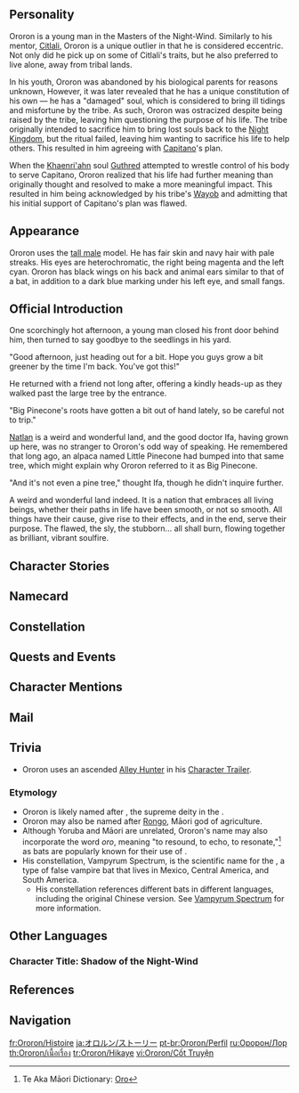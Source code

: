 {{CharacterTabs}}
{{Quote|A young man from the [[Masters of the Night-Wind]], who always seems to be calm and at ease, no matter what the situation. Catching him is no easy feat.|Description from the Official Website<ref>Official Genshin Impact Website: [https://genshin.hoyoverse.com/en/character/Natlan?char=5 Ororon]</ref>}}
==Personality==
{{Quote|A young man from the Masters of the Night-Wind who instead lives in the wild alongside all manner of life.|In-game character attributes and profile page text}}

Ororon is a young man in the Masters of the Night-Wind. Similarly to his mentor, [[Citlali]], Ororon is a unique outlier in that he is considered eccentric. Not only did he pick up on some of Citlali's traits, but he also preferred to live alone, away from tribal lands. 

In his youth, Ororon was abandoned by his biological parents for reasons unknown, However, it was later revealed that he has a unique constitution of his own &mdash; he has a "damaged" soul, which is considered to bring ill tidings and misfortune by the tribe. As such, Ororon was ostracized despite being raised by the tribe, leaving him questioning the purpose of his life. The tribe originally intended to sacrifice him to bring lost souls back to the [[Night Kingdom]], but the ritual failed, leaving him wanting to sacrifice his life to help others. This resulted in him agreeing with [[Capitano]]'s plan.

When the [[Khaenri'ah]]n soul [[Guthred]] attempted to wrestle control of his body to serve Capitano, Ororon realized that his life had further meaning than originally thought and resolved to make a more meaningful impact. This resulted in him being acknowledged by his tribe's [[Wayob]] and admitting that his initial support of Capitano's plan was flawed.

==Appearance==
{{See also|Batwing Iris}}
<!-- Keep appearance section short and concise. Limit to 3-4 sentences. Outfits should be described on the outfit pages. -->
Ororon uses the [[:Category:Tall Male Characters|tall male]] model. He has fair skin and navy hair with pale streaks. His eyes are heterochromatic, the right being magenta and the left cyan. Ororon has black wings on his back and animal ears similar to that of a bat, in addition to a dark blue marking under his left eye, and small fangs.

==Official Introduction==
<!-- Article from Hoyolab -->
{{Official Introduction
|title     = Enigmatic Shadowwalker
|link      = https://www.hoyolab.com/article/34020137
|character = Ororon
}}
{{Quote|Not even the most intransigent of patients can come close to matching his stubbornness. Once he's made his mind up, it's almost impossible to change it. I don't worry about him, though &mdash; He has his own way of thinking, and I'm sure he'll manage just fine, no matter what this crazy world throws at him.|Casually muttered by [[Ifa]] as he jotted down a medical report}}
One scorchingly hot afternoon, a young man closed his front door behind him, then turned to say goodbye to the seedlings in his yard.

"Good afternoon, just heading out for a bit. Hope you guys grow a bit greener by the time I'm back. You've got this!"

He returned with a friend not long after, offering a kindly heads-up as they walked past the large tree by the entrance.

"Big Pinecone's roots have gotten a bit out of hand lately, so be careful not to trip."

[[Natlan]] is a weird and wonderful land, and the good doctor Ifa, having grown up here, was no stranger to Ororon's odd way of speaking. He remembered that long ago, an alpaca named Little Pinecone had bumped into that same tree, which might explain why Ororon referred to it as Big Pinecone.

"And it's not even a pine tree," thought Ifa, though he didn't inquire further.

A weird and wonderful land indeed. It is a nation that embraces all living beings, whether their paths in life have been smooth, or not so smooth. All things have their cause, give rise to their effects, and in the end, serve their purpose. The flawed, the sly, the stubborn... all shall burn, flowing together as brilliant, vibrant soulfire.

==Character Stories==
{{Character Story
|title1        = Character Details
|text1         = <p>The [[Masters of the Night-Wind]]'s territory lies in the heart of [[Natlan]], to the west of the [[Stadium of the Sacred Flame]]. From a distance, it appears much like a cloud of faintly glowing purple mist in the mountain valleys.
The impression left by members of their tribe on others is similar &mdash; profound, mysterious, and with a penchant for cryptic turns of phrase. Unless they're out traveling on a commission, such as for healing or fortune-telling, they seldom show themselves outside.</p><!--
              --><p>Ororon, however, is an exception. This is not due to an inclination for mingling with the crowds, but rather that he prefers exploring the wilderness. He ventures deeper and deeper in directions where few dare to tread, and even ten [[Tatankasaur]]s could not drag him back.</p><!--
              --><p>What's more, "where few dare to tread" is not simply limited to a literal sense. All who have spoken with him know that keeping up with his train of thought can be... a challenge, to say the least. A test, if you will, of both wits and perseverance.</p><!--
              --><p>Yet it has never been Ororon's intention to pose such a challenge, just as the reasons behind many of his words and actions are actually quite simple and not in need of overinterpretation.</p><!--
              --><p>Take, for instance, the time a kind-hearted passerby came across his dwelling in the wild. Wearing a concerned expression, they approached and asked, "I see you're living all alone out here... Must have fallen out with someone in your tribe, huh? Is there anything I can help you out with?"</p><!--
              --><p>"Of course not."</p><!--
              --><p>Ororon paused from his gardening for a moment, then stood up and gestured at the [[Phlogiston Aphid|Aphids]] all around him, before responding earnestly, "It's just that these little guys love this place, and I'm more than happy to keep them company."</p>
|mention1      = 

|title2        = Character Story 1
|friendship2   = 2
|text2         = <p>Due to the existence of [[Ancient Name]]s, the people of Natlan place great importance on names in general. Influenced by the environment he grew up in, Ororon developed a habit of naming everything around him &mdash; whether they were capable of breathing or not.</p><!--
              --><p>Some names would accompany the things they signified for their entire lives. Though a day will come when a flower wilts and a cup breaks, their names are there for however long or short their existence may be. Even if they only last a minute, their purpose will have been served, their worth fulfilled.</p><!--
              --><p>Other names, however, would change along the way. It was not that Ororon's feelings themselves had changed; but rather that the name's "owner" had undergone some kind of experiential transformation, thus naturally requiring a new, more suitable name. For instance, if a [[Saurian]] grew more and more rotund over time, you could hardly keep calling him something like "Wafer-Thin," could you?</p><!--
              --><p>Having said that, he does not tend to dwell too much on the meanings that the names themselves contain. Firstly, because the names he gives are always straightforward, their meanings clear at a glance. But secondly, because he comes up with them merely for ease of reference, without any deeper intent; in other words, they were not made to carry a special emotion. To him, all names are precious, all neutral, all equal as tools to facilitate communication.</p><!--
              --><p>He sees his own name in the same way; the only difference being that he doesn't actually know what it means.</p><!--
              --><p>The name Ororon was written on the inside of the cloth he was found swaddled within. He has searched for references in old books, even asked some elders, but has never seen mention nor met any who know of such a name, let alone its meaning.</p><!--
              --><p>Was it simply his [[Citlali|Granny]]'s age, or the fact that the writing on the cloth was so unclear, or even a combination of the two that caused her to misread it?</p><!--
              --><p>This, though, was something he would have to ponder by himself &mdash; were he to ask it out loud, he would no doubt receive a sharp flick on the forehead from Granny in return.</p>
|mention2      = Citlali

|title3        = Character Story 2
|friendship3   = 3
|text3         = <p>The people of the Masters of the Night-Wind like to use woven scrolls to record all kinds of stories, legends, and histories. Patterns of thread woven into fabric cannot hope to match the detail of simple, straightforward written records, tending instead towards abstraction and conceptual shapes often imbued with the weaver's emotions and feelings.</p><!--
              --><p>In other words, subjective re-creation is a huge part of the process. What should be rendered as the main subject, what as the background, what emphasized, and what simplified &mdash; all of this demands the weaver's consideration and hangs upon their creativity.</p><!--
              --><p>In principle, it may sound simple enough, but it had Ororon stumped.</p><!--
              --><p>First of all, he did not like being forced to differentiate between primary and secondary elements. As he saw it, all the elements were of equal importance &mdash; so whether it was the characters and their backgrounds, or the buildings and their scenic backdrops, they all deserved to be allotted equal amounts of weaving materials. Even the dew drops on a [[Saurian Claw Succulent]] in the ground deserved to be depicted, as did the wrinkles on the tribal elders' faces, vividly standing out upon the fabric.</p><!--
              --><p>This led to problem number two: his patience when it came to weaving was, to be quite frank, limited. In order to be fair, whether it was a big tree outside a door or the shadows of the people beneath it, the linework had to have the same number of layers, the same level of detail. The consequence of doing so was that everything on the fabric became simplified to a certain level, so that what he ended up producing could barely be called a woven scroll; it was more like a patterned towel.</p><!--
              --><p>Some things are just hard to teach, pure and simple &mdash; and especially in artistic fields that depend more heavily upon natural talent. Since the child himself had already shown extraordinary talent in other areas, such as his awareness of spirits and intuition when it came to surveying the [[ley line]]s, the master artisans of the tribe gave up on trying to force Ororon to perfect this craft. Instead, they allowed him to treat it simply as an extracurricular hobby, letting him pursue it however he so desired.</p><!--
              --><p>Ororon took full advantage of this, adept as he was at pushing boundaries. Later on, in fact, he stopped using fabric and yarn altogether, preferring to use pen and paper to sketch out his ideas as quickly and efficiently as possible. After all, if you could capture the essence of something with a few strokes, why go through the slow, laborious process of weaving it all out? Besides, the people of the Masters of the Night-Wind are known to have a knack for graffiti, so when those from other tribes saw Ororon's drawings, they would gaze at them in awe, thinking them to be some sort of ancient glyphs imbued with mysterious blessings.</p><!--
              --><p>In reality, Ororon hardly ever drew anything that proved to be particularly useful. His most meaningful and carefully drawn work is the placard in front of [[Ifa]]'s clinic. The lines are smooth, the colors bright, and&mdash;</p><!--
              --><p>"Since the poor Saurian had his wings wrapped in bandages, I put more thought into that part of the drawing. Though it doesn't take up much of the whole, I used the same amount of ink on him as I did when drawing you."</p><!--
              --><p>"Sweet," said Ifa, and seeing the sincerity in Ororon's eyes, felt a great sense of calm. "Never seen the real me depicted so accurately before. Really appreciate it, my dear bro."</p>
|mention3      = Ifa

|title4        = Character Story 3
|friendship4   = 4
|quest4        = The Rainbow Destined to Burn
|text4         = <p>Those who are kind to others will themselves be treated kindly. It is precisely his love for the countless beings of the natural world that has earned Ororon the kindness of the people and creatures of this land.</p><!--
              --><p>...Ha! Yeah right. That's just not how things work in reality. Sure, most people were kind to Ororon, but this did not necessarily have anything to do with his love of nature.</p><!--
              --><p>One reason was sympathy &mdash; he was a foundling, abandoned in the mountains, with no relatives to take care of him, and it would have been quite impossible for him to have survived on his own. Lending a helping hand by providing a bit of food or clothing was not particularly hard, while the satisfaction of seeing a child grow up healthy and strong far outweighed any such effort. So why wouldn't they?</p><!--
              --><p>Another was simply that they liked him. Ororon was very well-behaved (most of the time), honest (generally speaking), quiet, sensible, and he always studied hard. He never showed any inclination for mischief, such as climbing up onto rooftops and tearing up tiles. He even learned how to grow crops and raise Aphids all by himself, and from that point on, was able to support himself. As a young man who did not (often) cause much of a bother to those around him, he was certainly very likeable.</p><!--
              --><p>And the last, albeit least prevalent reason, was guilt. Due to having been born with a fragmented soul, when Ororon was first found by the tribe, they attempted to use his unusual condition to test a method for restoring Natlan's Ley Lines. Whether fortunately or not, this method of individual sacrifice did not succeed. Though this may have averted an ethical dilemma that could not be resolved, it left some of the elders with an unspoken sense of guilt.</p><!--
              --><p>Of course, once he had grown up, Ororon came to learn of what had happened &mdash; there was no point in trying to hide it, and doing so would only have created unnecessary issues. Yet he felt no resentment about the whole affair; on the contrary, he was greatly satisfied to find out, for no matter how difficult reality was, he preferred it to living a lie.</p><!--
              --><p>He is fully aware of the various reasons why people look out for him. Whether out of sympathy, affection, guilt, or some combination of all three, he's willing to accept it all for what it is.</p><!--
              --><p>As Ifa would say, social relationships among people are exceedingly complex. Instead of spending time and effort trying to understand their motivations, it's better to focus on their conclusions and actions, and doing so helps avoid a great deal of mental stress. Thus, seeing as people show him such care and affection, he repays them with kindness in return. Yes, it really is that simple.</p><!--
              --><p>"Good thing I'm a vet," Ifa said, gesticulating. "If I were a doctor who had to treat people, my job would be a lot more complicated..."</p><!--
              --><p>Ifa went on, seemingly listing off a whole array of strange medical cases, but Ororon's mind soon drifted off. No matter how strange they were, could they really have been stranger than his own?</p><!--
              --><p>Come to think of... In some sense, I'm a patient too, and one beyond all hope of a cure, Ororon mused. Going a step further, he thought, if one were to focus on his ears &mdash; which looked different from the average person's &mdash; then surely he too might be considered an ailing animal? Hmm... but then again, perhaps humans too should be considered animals?</p><!--
              --><p>At this point in his musings, Ororon interrupted Ifa's endless rambling to ask, "If I were sick, should I come to a vet?"</p><!--
              --><p>Ifa stopped mid-sentence and stared back at him for a long moment.</p><!--
              --><p>"...You weren't listening to a single thing I said this entire time, were you?"</p><!--
              --><p>"You can't just avoid questions you don't want to answer by turning them back on me," came Ororon's reply.</p>
|mention4      = Ifa

|title5        = Character Story 4
|friendship5   = 5
|quest5        = The Rainbow Destined to Burn
|other5        = 
|text5         = <p>If you had both the time and the patience to sift through the ancient texts and woven scrolls of the Masters of the Night-Wind, you'd be amazed at the sheer range of topics they covered.</p><!--
              --><p>For instance, who would want to read a series of [[Inazuma]]n light novels that ended its run several hundred years ago?</p><!--
              --><p>Or this analysis of 3,600 different forms of the ash of burnt paper, and their prophetic applications &mdash; who even went through the trouble of putting that together?</p><!--
              --><p>Wherever these things originated, the somewhat sad truth is that it now falls upon Ororon to read and organize them.</p><!--
              --><p>At first, he simply wanted to check the historical records for mentions of fragmented souls, but then words like "Ley Lines," "[[Lord of the Night]]," and "spirits" started cropping up. Soon after, he found himself reading through works of non-fiction, and even fantasy novels; and before long, the books were piled up high like a mountain of [[Cacahuatl]]. Ororon had essentially become a volunteer librarian, utterly submerged in a sea of knowledge that had absolutely nothing to do with him.</p><!--
              --><p>"I'm not that curious..." Ororon thought to himself, beginning to feel a bit weary. But then again, he didn't really have anything else to do. And it wasn't as if the long hours of reading had been entirely fruitless.</p><!--
              --><p>The most reasonable explanation he had come across so far came, to his surprise, in a tattered storybook about mystical creatures. It was written that, during the [[Archon War]] of the distant past, some [[Archon]]s had experimented with merging the bloodlines of beasts and humans. Their goal, hoping to gain the upper hand, was to create warriors with powers that surpassed those of ordinary mortals. Most of these attempts failed, but a few flawed remnants survived, even persisting to the present day.</p><!--
              --><p>"Sounds plausible enough," Ororon mused to himself. "But it's just a storybook..."</p><!--
              --><p>"...And yet, even if it's just a storybook, it certainly sounds plausible enough."</p><!--
              --><p>From a practical standpoint, he knew that with his twenty-something-year-old mind alone, he'd never uncover the truth, no matter how hard he thought. Sometimes, you just have to accept your own limitations and ignorance &mdash; or else make up a story to amuse yourself.</p><!--
              --><p>In the end, Ororon reached the point where he simply could not bear to read another word. He took a few minutes to come up with the simplest justification that he could muster, then said to himself:</p><!--
              --><p>It's like a puzzle game. When you try to force pieces together that don't match, there's bound to be distortion, friction, even breakage. And one day, over twenty years past, he was that broken puzzle piece, the one who had experienced the misfortune of being dropped onto the cold, hard stone.</p>
|mention5      = 

|title6        = Character Story 5
|friendship6   = 6
|quest6        = The Rainbow Destined to Burn
|text6         = <p>Late one night when the weather was mild, he sat by a campfire with the [[Fatui]], quietly listening to what they had to say.</p><!--
              --><p>He was the only one who stayed quiet, aside from [[The Captain]], who joined them later. The soldiers themselves did not hold back &mdash; it was clear they were already aware that he was working with their commander. The things they talked about were of no particular importance, yet they spoke and laughed freely, showing no restraint on account of his presence. After asking his age, one soldier even handed him a cup of a colorless drink they called "Fire-Water."</p><!--
              --><p>After a cautious sip, he proceeded to down it in one gulp, just as he had seen the soldiers do, receiving a loud cheer in response. For some reason, he felt a lot better after doing this.</p><!--
              --><p>The soldiers around him chatted about trivial matters, every now and then breaking into songs they all knew. Ororon did not have much to add, so he simply sat there, either watching the fire before them or the sky high above. It felt so far from the ground, the individual stars like tiny white kernels, together like mist. "Astral Mist," he suddenly thought to himself. Not a bad name...</p><!--
              --><p>Later, he would learn that not all Fatui soldiers were like this. The ones he met were elite soldiers led by the First [[Harbinger]], older veterans with experience and firm moral standards. Beyond this company, however, there were many others who were younger than he was, others whose actions would leave his brows well and truly furrowed.</p><!--
              --><p>But on that windless night, with the stars so clearly visible in the sky, he had not yet been troubled by such knowledge. He simply let go of his worries, enjoying the friendly company and the cup of strange-tasting liquor he had been given.</p><!--
              --><p>There would never be another night like this. He sensed it then &mdash; just like how, when he considered accepting a second drink, he was firmly stopped by The Captain. Though he seemed completely normal after the first cup and potentially could really hold his liquor, yet all the same, some places are best not delved into too deeply.</p><!--
              --><p>But clearly, Ororon was not exactly the obedient type. Later, he discreetly tracked down the soldier who had handed him that drink and asked him how to brew Fire-Water himself. If he ever managed to make a batch clear enough to reflect the night sky, he'd name the first bottle "Astral Mist."</p>
|mention6      = Capitano

|title7        = Snack Box
|friendship7   = 4
|text7         = <p>These snacks aren't for people; they're for wild animals. They've been sorted into different compartments based on the preferences of different animals.</p><!--
              --><p>Most animals are actually pretty smart, and based on Ororon's observations, the gap between them and humans isn't nearly as vast as many people might think. Many humans live successful lives simply because they have inherited the knowledge of previous generations &mdash; so in a sense, the intelligence shown by animals that find ways to survive in hostile environments might actually be even more impressive.</p><!--
              --><p>Seeking human help is also a shortcut that animals have learned while living together with humans. Sometimes, Ororon might just be walking along minding his own business when he'll suddenly feel something heavy land on his back. Should he react too slowly, he'll later discover a few extra [[Flying Squirrel|flying squirrel]] claw marks in his cloak.</p><!--
              --><p>Likewise, Ororon is convinced that animals must have some fixed way of communicating amongst themselves. Animal messengers might even be far more skilled than their human counterparts, for not only must they travel by land and air, they must also be able to speak many different languages and dialects to communicate with other species. Just the thought that the languages of Natlan's various animals might all include a phrase such as "Ororon has treats in his pocket!" made him smile.</p><!--
              --><p>Even if he had ways of turning away these freeloading guests, dead set on mooching free meals, he would never actually use them. Wherever he went, animals welcomed him as one of their own &mdash; and that was a privilege that not everyone enjoyed.</p><!--
              --><p>Of course, animals were all individuals with their own personalities too, so their ways of expressing gratitude varied.</p><!--
              --><p>[[Kinich]]'s [[Ajaw]], for instance, was quite an oddball. He always acted as though whatever he was given was "his rightful due!", yet at the same time, seemed unable to go without human company. Ororon would generally ignore the things he said, dangling food in front of him and watching Ajaw's eyes follow its motion from behind his sunglasses (...That pair of shiny dots must be his eyes? Right?). If Ajaw didn't say something polite in time, Kinich would forbid him from opening his mouth before he could get his claws on the food.</p><!--
              --><p>In stark contrast was [[Cacucu]], who was a real sweet-talker. Despite the limits to his human vocabulary, whatever he said was always full of emotion &mdash; things like, "You're the best, bro!"</p>
|mention7      = Kinich, Ajaw, Cacucu

|title8        = Vision
|friendship8   = 6
|text8         = <p>The first night, he dreamed of a cold stone cave.</p><!--
              --><p>Turning to one side, he saw the cave's entrance behind him, a few scattered beams of moonlight finding their way in like shafts of white sand; though not a sliver of light reached its depths, whence came a faint rustling sound as if inside there lived a dense black fog. Water droplets fell from above, landing on his outstretched hand. They were sticky to the touch.</p><!--
              --><p>There was moisture, and within it, nutrients. He nodded to himself; this place could probably birth life.</p><!--
              --><p>It was at this moment that he awoke. It did not feel like a good dream, yet neither was it a nightmare. He'd felt cold in the dream. It was pretty cool, so could it simply be the nighttime chill? "I should prepare a thicker blanket for tomorrow," he thought.</p><!--
              --><p>On the second night, he dreamt of a scorching wind.</p><!--
              --><p>All he could see were pale stone pillars and clouds trimmed with crimson linings. There were clouds, so he must have been high up in the sky. But despite seeing neither sun nor fire, there was an intense heat in the air, as if even his soul was to be seared.</p><!--
              --><p>He did not know where he was, but somehow, he felt sure that this was the end. Just one step forward and he would reach it... Just one more step...</p><!--
              --><p>He awoke with a start. People naturally gravitate toward warmth, and he himself had always loved the fires of Natlan, but the sheer heat of that dream filled him with dread. Not a good call, he thought, shaking his head; unsure if he was rejecting the dream or reality itself. It seemed that the [[Alpaca]] wool blanket might have been a bit too much, given the current season.</p><!--
              --><p>On the third and final night, he dreamt of a pitch-black universe and a labyrinth of mirrors. He stared at the overlapping surfaces that encircled him, upon which countless other Ororons stared back.</p><!--
              --><p>He heard an imaginary voice say, "If your shadow reflects itself enough times, maybe you can piece together your entire self!" There was no kindness in that voice, yet nor was there malice either &mdash; simply the teasing tone of a detached observer.</p><!--
              --><p>But how could a reflection reveal something that was not there in the first place? And what was it that moved through the mirrors in this dim space...?</p><!--
              --><p>Uncharacteristically irritated, he shouted back, "If you wanted to make a complete shadow, then you'd at least need to start out with some light!"</p><!--
              --><p>Apparently, people can still hear when they are dreaming, for it was this outburst of his that woke him up. This time, he did not even try to explain the cause of his dream; the temperature and his blanket were simply excuses that he had now exhausted. Even after fully waking, he could still feel a lingering anger, along with an unusual heaviness weighing him down.</p><!--
              --><p>Yet the things he wore and carried on his person could not have been lighter. What weighed upon his chest was none other than the so-called gaze of the gods.</p>
|mention8      = 
}}

==Namecard==
{{Namecard|Ororon: Nightshade}}

==Constellation==
{{Constellation Lore|Vampyrum Spectrum}}

==Quests and Events==
{{Quests and Events}}
<!--
==Character Trials==
{{Trials by Character}}
-->
==Character Mentions==
{{Character Mentions}}

==Mail==
{{Mails by Category List|noheader=1}}

==Trivia==
* Ororon uses an ascended [[Alley Hunter]] in his [https://www.youtube.com/watch?v=cLhXZ_CYuVg Character Trailer].
===Etymology===
* Ororon is likely named after {{w|Ọlọrun}}, the supreme deity in the {{w|Yoruba religion}}.
* Ororon may also be named after [https://en.wikipedia.org/wiki/Rongo Rongo], Māori god of agriculture.
* Although Yoruba and Māori are unrelated, Ororon's name may also incorporate the {{w|Māori}} word ''oro'', meaning "to resound, to echo, to resonate,"<ref>Te Aka Māori Dictionary: [https://maoridictionary.co.nz/word/4804 Oro]</ref> as bats are popularly known for their use of {{w|echolocation}}.
* His constellation, Vampyrum Spectrum, is the scientific name for the {{w|spectral bat}}, a type of false vampire bat that lives in Mexico, Central America, and South America.
** His constellation references different bats in different languages, including the original Chinese version. See [[Vampyrum Spectrum]] for more information.

==Other Languages==
===Character Title: Shadow of the Night-Wind===
{{Other Languages
|en       = Shadow of the Night-Wind
|zhs      = 深黯的谜烟
|zhs_rm   = Shēn'àn de Míyān
|zht      = 深黯的謎煙
|zht_rm   = Shēn'àn de Míyān
|zh_tl    = Mysterious Smoke of Deep Darkness
|ja       = 暗黒の謎煙
|ja_rm    = Ankoku no Meien
|ja_tl    = Mysterious Smoke of Darkness
|ko       = 깊은 어둠<->의 연기
|ko_tl    = 
|es       = La Sombra del Viento Nocturno
|es_tl    = The Shadow of the Night Wind
|fr       = Ombre du vent nocturne
|fr_tl    = Shadow of the Night-Wind
|ru       = Тень Ночного Ветра
|ru_tl    = Shadow of the Night-Wind
|th       = เงาแห่งควันราตรี
|th_rm    = 
|th_tl    = 
|vi       = Gió Đêm U Ám
|vi_tl    = Nebulous Night Wind
|de       = Schatten des Nachtwinds
|de_tl    = Shadow of the Night-Wind
|id       = Shadow of the Night-Wind
|pt       = Sombra do Vento Noturno
|pt_tl    = 
|tr       = Gece Rüzgarının Gölgesi
|tr_tl    = 
|it       = Ombra del Vento della Notte
|it_tl    = 
}}

==References==
{{Reflist}}

==Navigation==
{{Character Navbox|link type=lore}}

[[fr:Ororon/Histoire]]
[[ja:オロルン/ストーリー]]
[[pt-br:Ororon/Perfil]]
[[ru:Оророн/Лор]]
[[th:Ororon/เนื้อเรื่อง]]
[[tr:Ororon/Hikaye]]
[[vi:Ororon/Cốt Truyện]]